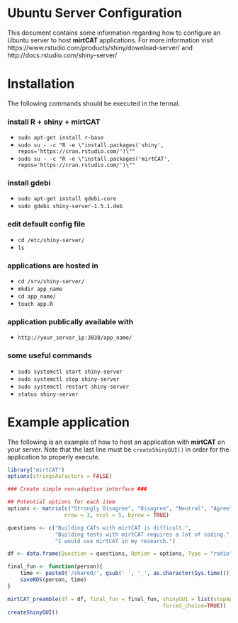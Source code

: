 Ubuntu Server Configuration 
======================================

This document contains some information regarding how to configure an Ubuntu server to host **mirtCAT** applications. For more information visit https://www.rstudio.com/products/shiny/download-server/
and http://docs.rstudio.com/shiny-server/

# Installation

The following commands should be executed in the termal.

### install R + shiny + mirtCAT

- `sudo apt-get install r-base`
- `sudo su - -c "R -e \"install.packages('shiny', repos='https://cran.rstudio.com/')\""`
- `sudo su - -c "R -e \"install.packages('mirtCAT', repos='https://cran.rstudio.com/')\""`

### install gdebi

- `sudo apt-get install gdebi-core`
- `sudo gdebi shiny-server-1.5.1.deb`

### edit default config file

- `cd /etc/shiny-server/`
- `ls`

### applications are hosted in 

- `cd /srv/shiny-server/`
- `mkdir app_name`
- `cd app_name/`
- `touch app.R`

### application publically available with

- `http://your_server_ip:3838/app_name/`

### some useful commands

- `sudo systemctl start shiny-server`
- `sudo systemctl stop shiny-server`
- `sudo systemctl restart shiny-server`
- `status shiny-server`

# Example application

The following is an example of how to host an application with **mirtCAT** on your server. Note that the last line must be `createShinyGUI()` in order for the application to properly execute.

```r
library("mirtCAT")
options(stringsAsFactors = FALSE)

### Create simple non-adaptive interface ###

## Potential options for each item
options <- matrix(c("Strongly Disagree", "Disagree", "Neutral", "Agree", "Strongly Agree"),
				  nrow = 3, ncol = 5, byrow = TRUE)

questions <- c("Building CATs with mirtCAT is difficult.",
			   "Building tests with mirtCAT requires a lot of coding.",
			   "I would use mirtCAT in my research.")

df <- data.frame(Question = questions, Option = options, Type = "radio")

final_fun <- function(person){
	time <- paste0('/shared/', gsub(' ', '_', as.character(Sys.time())), '.rds')
	saveRDS(person, time)
}

mirtCAT_preamble(df = df, final_fun = final_fun, shinyGUI = list(stopApp=FALSE,
                                                 forced_choice=TRUE))
createShinyGUI()
```

